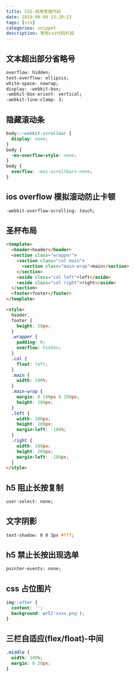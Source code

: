 ```yaml
---
title: CSS-自用常用代码
date: 2019-09-09 13:20:13
tags: [css]
categories: snippet
description: 常用css代码片段
---
```


## 文本超出部分省略号

```css
overflow: hidden;
text-overflow: ellipsis;
white-space: nowrap;
display: -webkit-box;
-webkit-box-orient: vertical;
-webkit-line-clamp: 3;
```

## 隐藏滚动条

```css
body::-webkit-scrollbar {
  display: none;
}
body {
  -ms-overflow-style: none;
}
body {
  overflow: -moz-scrollbars-none;
}
```

## ios overflow 模拟滚动防止卡顿

```css
-webkit-overflow-scrolling: touch;
```

## 圣杯布局

```html
<template>
  <header>header</header>
  <section class="wrapper">
    <section class="col main">
      <section class="main-wrap">main</section>
    </section>
    <aside class="col left">left</aside>
    <aside class="col right">right</aside>
  </section>
  <footer>footer</footer>
</template>

<style>
  header,
  footer {
    height: 50px;
  }
  .wrapper {
    padding: 0;
    overflow: hidden;
  }
  .col {
    float: left;
  }
  .main {
    width: 100%;
  }
  .main-wrap {
    margin: 0 100px 0 100px;
    height: 200px;
  }
  .left {
    width: 100px;
    height: 200px;
    margin-left: -100%;
  }
  .right {
    width: 100px;
    height: 200px;
    margin-left: -100px;
  }
</style>
```

## h5 阻止长按复制

```css
user-select: none;
```

## 文字阴影

```css
text-shadow: 0 0 3px #fff;
```

## h5 禁止长按出现选单

```css
pointer-events: none;
```

## css 占位图片

```css
img::after {
  content: '';
  background: url('xxxx.png');
}
```

## 三栏自适应(flex/float)-中间

```css
.middle {
  width: 100%;
  margin: 0 20px;
}
```
